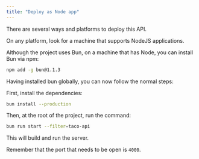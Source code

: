 ```yaml
---
title: "Deploy as Node app"
---
```


There are several ways and platforms to deploy this API.

On any platform, look for a machine that supports NodeJS applications.

Although the project uses Bun, on a machine that has Node, you can install Bun via npm:

```bash
npm add -g bun@1.1.3
```

Having installed bun globally, you can now follow the normal steps:

First, install the dependencies:

```bash
bun install --production
```

Then, at the root of the project, run the command:

```bash
bun run start --filter=taco-api
```

This will build and run the server.

Remember that the port that needs to be open is `4000`.
